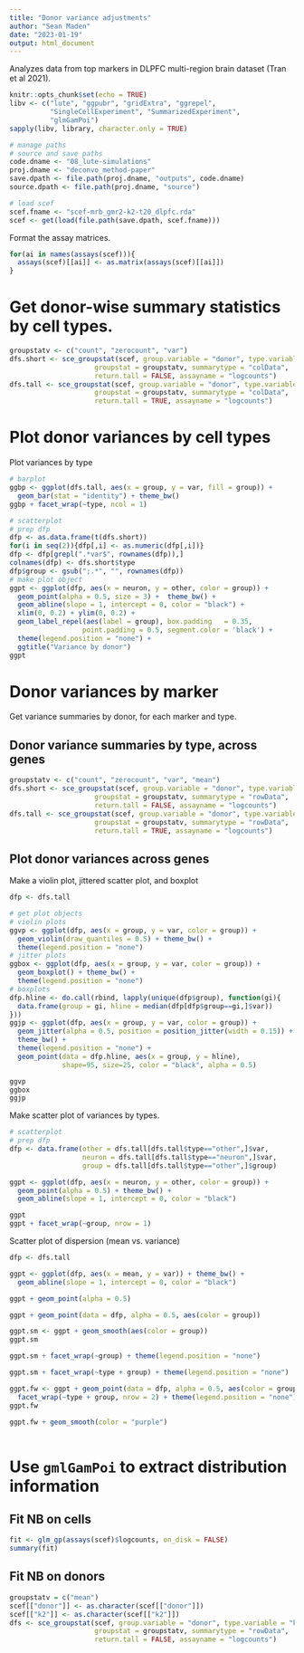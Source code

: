 ```yaml
---
title: "Donor variance adjustments"
author: "Sean Maden"
date: "2023-01-19"
output: html_document
---
```


Analyzes data from top markers in DLPFC multi-region brain dataset (Tran et al 2021).

```r
knitr::opts_chunk$set(echo = TRUE)
libv <- c("lute", "ggpubr", "gridExtra", "ggrepel",
          "SingleCellExperiment", "SummarizedExperiment",
          "glmGamPoi")
sapply(libv, library, character.only = TRUE)

# manage paths
# source and save paths
code.dname <- "08_lute-simulations"
proj.dname <- "deconvo_method-paper"
save.dpath <- file.path(proj.dname, "outputs", code.dname)
source.dpath <- file.path(proj.dname, "source")

# load scef
scef.fname <- "scef-mrb_gmr2-k2-t20_dlpfc.rda"
scef <- get(load(file.path(save.dpath, scef.fname)))
```

Format the assay matrices.

```r
for(ai in names(assays(scef))){
  assays(scef)[[ai]] <- as.matrix(assays(scef)[[ai]])
}
```

# Get donor-wise summary statistics by cell types.

```r
groupstatv <- c("count", "zerocount", "var")
dfs.short <- sce_groupstat(scef, group.variable = "donor", type.variable = "k2",
                     groupstat = groupstatv, summarytype = "colData",
                     return.tall = FALSE, assayname = "logcounts")
dfs.tall <- sce_groupstat(scef, group.variable = "donor", type.variable = "k2",
                     groupstat = groupstatv, summarytype = "colData",
                     return.tall = TRUE, assayname = "logcounts")
```

# Plot donor variances by cell types

Plot variances by type

```r
# barplot
ggbp <- ggplot(dfs.tall, aes(x = group, y = var, fill = group)) +
  geom_bar(stat = "identity") + theme_bw()
ggbp + facet_wrap(~type, ncol = 1)
```

```r
# scatterplot
# prep dfp
dfp <- as.data.frame(t(dfs.short))
for(i in seq(2)){dfp[,i] <- as.numeric(dfp[,i])}
dfp <- dfp[grepl(".*var$", rownames(dfp)),]
colnames(dfp) <- dfs.short$type
dfp$group <- gsub(";.*", "", rownames(dfp))
# make plot object
ggpt <- ggplot(dfp, aes(x = neuron, y = other, color = group)) +
  geom_point(alpha = 0.5, size = 3) +  theme_bw() +
  geom_abline(slope = 1, intercept = 0, color = "black") +
  xlim(0, 0.2) + ylim(0, 0.2) +
  geom_label_repel(aes(label = group), box.padding   = 0.35, 
                  point.padding = 0.5, segment.color = 'black') +
  theme(legend.position = "none") +
  ggtitle("Variance by donor")
ggpt
```
# Donor variances by marker

Get variance summaries by donor, for each marker and type.

## Donor variance summaries by type, across genes

```r
groupstatv <- c("count", "zerocount", "var", "mean")
dfs.short <- sce_groupstat(scef, group.variable = "donor", type.variable = "k2",
                     groupstat = groupstatv, summarytype = "rowData",
                     return.tall = FALSE, assayname = "logcounts")
dfs.tall <- sce_groupstat(scef, group.variable = "donor", type.variable = "k2",
                     groupstat = groupstatv, summarytype = "rowData",
                     return.tall = TRUE, assayname = "logcounts")
```

## Plot donor variances across genes

Make a violin plot, jittered scatter plot, and boxplot

```r
dfp <- dfs.tall

# get plot objects
# violin plots
ggvp <- ggplot(dfp, aes(x = group, y = var, color = group)) +
  geom_violin(draw_quantiles = 0.5) + theme_bw() +
  theme(legend.position = "none")
# jitter plots
ggbox <- ggplot(dfp, aes(x = group, y = var, color = group)) +
  geom_boxplot() + theme_bw() +
  theme(legend.position = "none")
# boxplots
dfp.hline <- do.call(rbind, lapply(unique(dfp$group), function(gi){
  data.frame(group = gi, hline = median(dfp[dfp$group==gi,]$var))
}))
ggjp <- ggplot(dfp, aes(x = group, y = var, color = group)) +
  geom_jitter(alpha = 0.5, position = position_jitter(width = 0.15)) + 
  theme_bw() +
  theme(legend.position = "none") +
  geom_point(data = dfp.hline, aes(x = group, y = hline), 
             shape=95, size=25, color = "black", alpha = 0.5)

ggvp
ggbox
ggjp
```

Make scatter plot of variances by types.

```r
# scatterplot
# prep dfp
dfp <- data.frame(other = dfs.tall[dfs.tall$type=="other",]$var,
                  neuron = dfs.tall[dfs.tall$type=="neuron",]$var,
                  group = dfs.tall[dfs.tall$type=="other",]$group)

ggpt <- ggplot(dfp, aes(x = neuron, y = other, color = group)) +
  geom_point(alpha = 0.5) + theme_bw() +
  geom_abline(slope = 1, intercept = 0, color = "black")

ggpt 
ggpt + facet_wrap(~group, nrow = 1)
```

Scatter plot of dispersion (mean vs. variance)

```r
dfp <- dfs.tall

ggpt <- ggplot(dfp, aes(x = mean, y = var)) + theme_bw() +
  geom_abline(slope = 1, intercept = 0, color = "black")

ggpt + geom_point(alpha = 0.5)

ggpt + geom_point(data = dfp, alpha = 0.5, aes(color = group))

ggpt.sm <- ggpt + geom_smooth(aes(color = group))
ggpt.sm

ggpt.sm + facet_wrap(~group) + theme(legend.position = "none")

ggpt.sm + facet_wrap(~type + group) + theme(legend.position = "none")

ggpt.fw <- ggpt + geom_point(data = dfp, alpha = 0.5, aes(color = group)) + 
  facet_wrap(~type + group, nrow = 2) + theme(legend.position = "none")
ggpt.fw

ggpt.fw + geom_smooth(color = "purple")
  
```

# Use `gmlGamPoi` to extract distribution information

## Fit NB on cells

```r
fit <- glm_gp(assays(scef)$logcounts, on_disk = FALSE)
summary(fit)
```

## Fit NB on donors

```r
groupstatv = c("mean")
scef[["donor"]] <- as.character(scef[["donor"]])
scef[["k2"]] <- as.character(scef[["k2"]])
dfs <- sce_groupstat(scef, group.variable = "donor", type.variable = "k2",
                     groupstat = groupstatv, summarytype = "rowData",
                     return.tall = FALSE, assayname = "logcounts")
```
